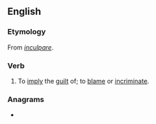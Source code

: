 ==English==

===Etymology===
From {{etyl|LL.|en}} ''[[inculpare]]''.

===Verb===
{{en-verb|inculpat}}

# {{lb|en|archaic}} To [[imply]] the [[guilt]] of; to [[blame]] or [[incriminate]].

===Anagrams===
* {{anagrams|en|inceptual}}